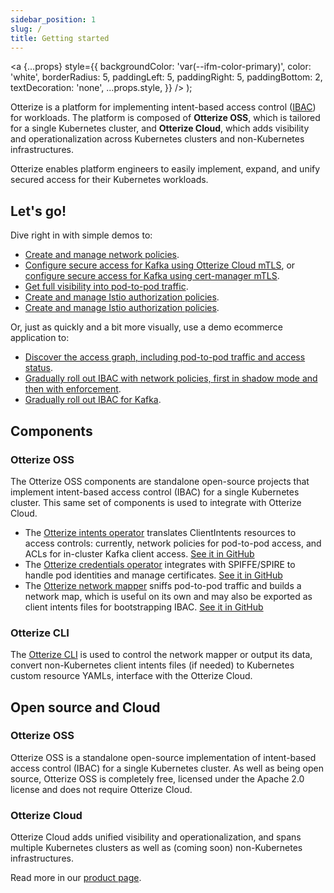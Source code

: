 ```yaml
---
sidebar_position: 1
slug: /
title: Getting started
---
```


  <a
    {...props}
    style={{
      backgroundColor: 'var(--ifm-color-primary)',
      color: 'white',
      borderRadius: 5,
      paddingLeft: 5,
      paddingRight: 5,
      paddingBottom: 2,
      textDecoration: 'none',
      ...props.style,
    }}
  />
);

Otterize is a platform for implementing intent-based access control ([IBAC](/intent-based-access-control)) for workloads.
The platform is composed of **Otterize OSS**, which is tailored for a single Kubernetes cluster, and **Otterize Cloud**, which adds visibility and operationalization across Kubernetes clusters and non-Kubernetes infrastructures.

Otterize enables platform engineers to easily implement, expand, and unify secured access for their Kubernetes workloads.
## Let's go!
Dive right in with simple demos to:
* [Create and manage network policies](/quick-tutorials/k8s-network-policies).
* [Configure secure access for Kafka using Otterize Cloud mTLS](/quick-tutorials/k8s-kafka-mtls), or [configure secure access for Kafka using cert-manager mTLS](/quick-tutorials/k8s-kafka-mtls).
* [Get full visibility into pod-to-pod traffic](/quick-tutorials/k8s-network-mapper).
* [Create and manage Istio authorization policies](/quick-tutorials/k8s-istio-authorization-policies).
* [Create and manage Istio authorization policies](/quick-tutorials/k8s-istio-authorization-policies).

Or, just as quickly and a bit more visually, use a demo ecommerce application to:
* [Discover the access graph, including pod-to-pod traffic and access status](/quick-visual-tutorials/visual-k8s-cluster-mapping).
* [Gradually roll out IBAC with network policies, first in shadow mode and then with enforcement](/quick-visual-tutorials/visual-ibac-network-policies).
* [Gradually roll out IBAC for Kafka](/quick-visual-tutorials/visual-ibac-kafka-k8s).


## Components

### Otterize OSS
The Otterize OSS components are standalone open-source projects that implement intent-based access control (IBAC) for a single Kubernetes cluster. This same set of components is used to integrate with Otterize Cloud.
- The [Otterize intents operator](/reference/configuration/intents-operator) translates ClientIntents resources to access controls: currently, network policies for pod-to-pod access, and ACLs for in-cluster Kafka client access. [See it in GitHub](https://github.com/otterize/intents-operator)
- The [Otterize credentials operator](/reference/configuration/credentials-operator) integrates with SPIFFE/SPIRE to handle pod identities and manage certificates. [See it in GitHub](https://github.com/otterize/credentials-operator)
- The [Otterize network mapper](/reference/configuration/network-mapper) sniffs pod-to-pod traffic and builds a network map, which is useful on its own and may also be exported as client intents files for bootstrapping IBAC. [See it in GitHub](https://github.com/otterize/network-mapper)


### Otterize CLI

The [Otterize CLI](/reference/cli) is used to control the network mapper or output its data, convert non-Kubernetes client
intents files (if needed) to Kubernetes custom resource YAMLs, interface with the Otterize Cloud.

## Open source and Cloud

### Otterize OSS

Otterize OSS is a standalone open-source implementation of intent-based access control (IBAC) for a single Kubernetes cluster. As well as being open source, Otterize OSS is completely free, licensed under the Apache 2.0 license and does not require Otterize Cloud.

### Otterize Cloud

Otterize Cloud adds unified visibility and operationalization,
and spans multiple Kubernetes clusters as well as (coming soon) non-Kubernetes infrastructures.

Read more in our [product page](https://otterize.com/product).